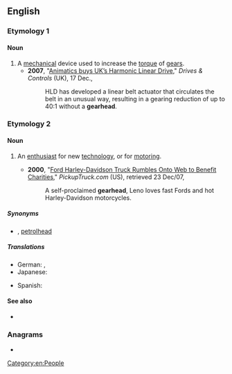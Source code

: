 {{also|gear head}}
==English==

===Etymology 1===
{{compound|en|gear|head}}

====Noun====
{{en-noun}}

# A [[mechanical]] device used to increase the [[torque]] of [[gear]]s.
#* '''2007''', "[https://web.archive.org/web/20071219011559/http://www.drives.co.uk/fullstory.asp?id=2152 Animatics buys UK’s Harmonic Linear Drive]," ''Drives & Controls'' (UK), 17 Dec.,
#*: HLD has developed a linear belt actuator that circulates the belt in an unusual way, resulting in a gearing reduction of up to 40:1 without a '''gearhead'''.

===Etymology 2===
{{suffix|en|gear|head}}

====Noun====
{{en-noun}}

# {{lb|en|informal}} An [[enthusiast]] for new [[technology]], or for [[motoring]].
#* '''2000''', "[https://web.archive.org/web/20061016185138/http://www.pickuptruck.com/html/news/ford_charity.html Ford Harley-Davidson Truck Rumbles Onto Web to Benefit Charities]," ''PickupTruck.com'' (US), retrieved 23 Dec/07,
#*: A self-proclaimed '''gearhead''', Leno loves fast Fords and hot Harley-Davidson motorcycles.

=====Synonyms=====
*{{sense|car enthusiast}} {{qualifier|British English}}, [[petrolhead]]

=====Translations=====
{{trans-top}}
* German: {{t|de|Technikfreak|m}}, {{t+|de|Autonarr|m}} {{qualifier|cars}}
* Japanese: {{t|ja|車オタク}}
{{trans-mid}}
* Spanish: {{t-needed|es}}
{{trans-bottom}}

====See also====
* {{l|en|motorhead}}

===Anagrams===
* {{anagrams|en|a=aadeeghr|Heegaard|headgear}}

[[Category:en:People]]